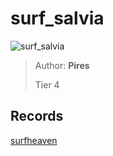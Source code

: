 
# surf_salvia

![surf_salvia](https://raw.githubusercontent.com/Sayt123/SurfMapPics/Maps-and-bonuses/csgo/surf_salvia.jpg)

> Author: **Pires**
>
> Tier 4

## Records

[surfheaven](https://surfheaven.eu/map/surf_salvia)
